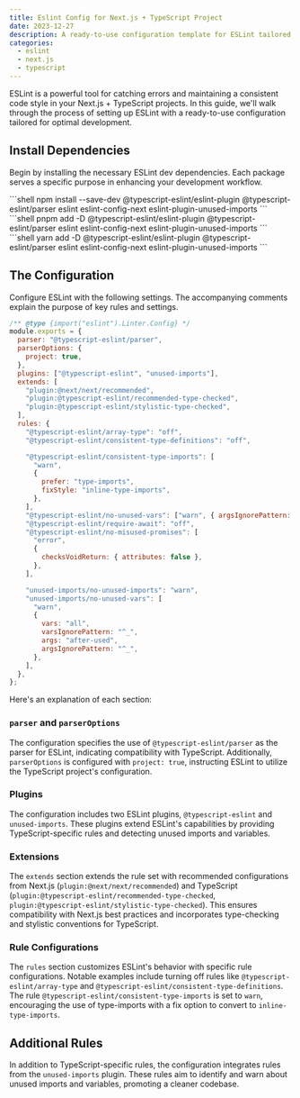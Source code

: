 ```yaml
---
title: Eslint Config for Next.js + TypeScript Project
date: 2023-12-27
description: A ready-to-use configuration template for ESLint tailored for Next.js and TypeScript projects.
categories:
  - eslint
  - next.js
  - typescript
---
```



ESLint is a powerful tool for catching errors and maintaining a consistent code style in your Next.js + TypeScript projects. In this guide, we'll walk through the process of setting up ESLint with a ready-to-use configuration tailored for optimal development.

## Install Dependencies

Begin by installing the necessary ESLint dev dependencies. Each package serves a specific purpose in enhancing your development workflow.

<PackageManagerTabs>
  <Fragment slot='npm'>
    ```shell
    npm install --save-dev @typescript-eslint/eslint-plugin @typescript-eslint/parser eslint eslint-config-next eslint-plugin-unused-imports
    ```
  </Fragment>
  <Fragment slot='pnpm'>
    ```shell
    pnpm add -D @typescript-eslint/eslint-plugin @typescript-eslint/parser eslint eslint-config-next eslint-plugin-unused-imports
    ```
  </Fragment>
  <Fragment slot='yarn'>
    ```shell
    yarn add -D @typescript-eslint/eslint-plugin @typescript-eslint/parser eslint eslint-config-next eslint-plugin-unused-imports
    ```
  </Fragment>
</PackageManagerTabs>

## The Configuration

Configure ESLint with the following settings. The accompanying comments explain the purpose of key rules and settings.

```js title=".eslintrc.cjs"
/** @type {import("eslint").Linter.Config} */
module.exports = {
  parser: "@typescript-eslint/parser",
  parserOptions: {
    project: true,
  },
  plugins: ["@typescript-eslint", "unused-imports"],
  extends: [
    "plugin:@next/next/recommended",
    "plugin:@typescript-eslint/recommended-type-checked",
    "plugin:@typescript-eslint/stylistic-type-checked",
  ],
  rules: {
    "@typescript-eslint/array-type": "off",
    "@typescript-eslint/consistent-type-definitions": "off",

    "@typescript-eslint/consistent-type-imports": [
      "warn",
      {
        prefer: "type-imports",
        fixStyle: "inline-type-imports",
      },
    ],
    "@typescript-eslint/no-unused-vars": ["warn", { argsIgnorePattern: "^_" }],
    "@typescript-eslint/require-await": "off",
    "@typescript-eslint/no-misused-promises": [
      "error",
      {
        checksVoidReturn: { attributes: false },
      },
    ],

    "unused-imports/no-unused-imports": "warn",
    "unused-imports/no-unused-vars": [
      "warn",
      {
        vars: "all",
        varsIgnorePattern: "^_",
        args: "after-used",
        argsIgnorePattern: "^_",
      },
    ],
  },
};
```

Here's an explanation of each section:

### `parser` and `parserOptions`

The configuration specifies the use of `@typescript-eslint/parser` as the parser for ESLint, indicating compatibility with TypeScript. Additionally, `parserOptions` is configured with `project: true`, instructing ESLint to utilize the TypeScript project's configuration.

### Plugins

The configuration includes two ESLint plugins, `@typescript-eslint` and `unused-imports`. These plugins extend ESLint's capabilities by providing TypeScript-specific rules and detecting unused imports and variables.

### Extensions

The `extends` section extends the rule set with recommended configurations from Next.js (`plugin:@next/next/recommended`) and TypeScript (`plugin:@typescript-eslint/recommended-type-checked`, `plugin:@typescript-eslint/stylistic-type-checked`). This ensures compatibility with Next.js best practices and incorporates type-checking and stylistic conventions for TypeScript.

### Rule Configurations

The `rules` section customizes ESLint's behavior with specific rule configurations. Notable examples include turning off rules like `@typescript-eslint/array-type` and `@typescript-eslint/consistent-type-definitions`. The rule `@typescript-eslint/consistent-type-imports` is set to `warn`, encouraging the use of type-imports with a fix option to convert to `inline-type-imports`.

## Additional Rules

In addition to TypeScript-specific rules, the configuration integrates rules from the `unused-imports` plugin. These rules aim to identify and warn about unused imports and variables, promoting a cleaner codebase.